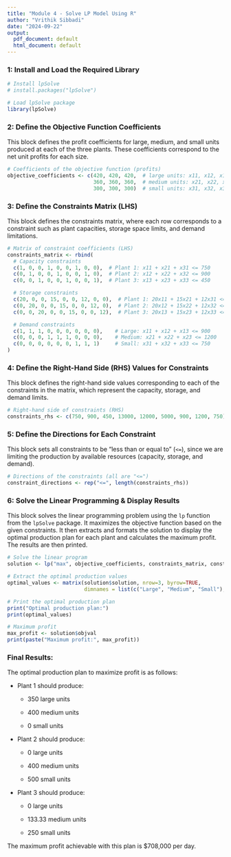 ```yaml
---
title: "Module 4 - Solve LP Model Using R"
author: "Vrithik Sibbadi"
date: "2024-09-22"
output:
  pdf_document: default
  html_document: default
---
```


### 1: Install and Load the Required Library

```r
# Install lpSolve 
# install.packages("lpSolve")

# Load lpSolve package
library(lpSolve)
```

### 2: Define the Objective Function Coefficients

This block defines the profit coefficients for large, medium, and small units produced at each of the three plants. These coefficients correspond to the net unit profits for each size.

```r
# Coefficients of the objective function (profits)
objective_coefficients <- c(420, 420, 420,  # large units: x11, x12, x13
                            360, 360, 360,  # medium units: x21, x22, x23
                            300, 300, 300)  # small units: x31, x32, x33
```

### 3: Define the Constraints Matrix (LHS)

This block defines the constraints matrix, where each row corresponds to a constraint such as plant capacities, storage space limits, and demand limitations.

```r
# Matrix of constraint coefficients (LHS)
constraints_matrix <- rbind(
  # Capacity constraints
  c(1, 0, 0, 1, 0, 0, 1, 0, 0),  # Plant 1: x11 + x21 + x31 <= 750
  c(0, 1, 0, 0, 1, 0, 0, 1, 0),  # Plant 2: x12 + x22 + x32 <= 900
  c(0, 0, 1, 0, 0, 1, 0, 0, 1),  # Plant 3: x13 + x23 + x33 <= 450

  # Storage constraints
  c(20, 0, 0, 15, 0, 0, 12, 0, 0),  # Plant 1: 20x11 + 15x21 + 12x31 <= 13000
  c(0, 20, 0, 0, 15, 0, 0, 12, 0),  # Plant 2: 20x12 + 15x22 + 12x32 <= 12000
  c(0, 0, 20, 0, 0, 15, 0, 0, 12),  # Plant 3: 20x13 + 15x23 + 12x33 <= 5000

  # Demand constraints
  c(1, 1, 1, 0, 0, 0, 0, 0, 0),    # Large: x11 + x12 + x13 <= 900
  c(0, 0, 0, 1, 1, 1, 0, 0, 0),    # Medium: x21 + x22 + x23 <= 1200
  c(0, 0, 0, 0, 0, 0, 1, 1, 1)     # Small: x31 + x32 + x33 <= 750
)
```

### 4: Define the Right-Hand Side (RHS) Values for Constraints

This block defines the right-hand side values corresponding to each of the constraints in the matrix, which represent the capacity, storage, and demand limits.

```r
# Right-hand side of constraints (RHS)
constraints_rhs <- c(750, 900, 450, 13000, 12000, 5000, 900, 1200, 750)
```

### 5: Define the Directions for Each Constraint

This block sets all constraints to be "less than or equal to" (`<=`), since we are limiting the production by available resources (capacity, storage, and demand).

```r
# Directions of the constraints (all are "<=")
constraint_directions <- rep("<=", length(constraints_rhs))
```

### 6: Solve the Linear Programming & Display Results

This block solves the linear programming problem using the `lp` function from the `lpSolve` package. It maximizes the objective function based on the given constraints. It then extracts and formats the solution to display the optimal production plan for each plant and calculates the maximum profit. The results are then printed.

```r
# Solve the linear program
solution <- lp("max", objective_coefficients, constraints_matrix, constraint_directions, constraints_rhs)

# Extract the optimal production values
optimal_values <- matrix(solution$solution, nrow=3, byrow=TRUE,
                         dimnames = list(c("Large", "Medium", "Small"), c("Plant 1", "Plant 2", "Plant 3")))

# Print the optimal production plan
print("Optimal production plan:")
print(optimal_values)

# Maximum profit
max_profit <- solution$objval
print(paste("Maximum profit:", max_profit))
```

### Final Results:

The optimal production plan to maximize profit is as follows:

-   Plant 1 should produce:

    -   350 large units

    -   400 medium units

    -   0 small units

-   Plant 2 should produce:

    -   0 large units

    -   400 medium units

    -   500 small units

-   Plant 3 should produce:

    -   0 large units

    -   133.33 medium units

    -   250 small units

The maximum profit achievable with this plan is \$708,000 per day.
